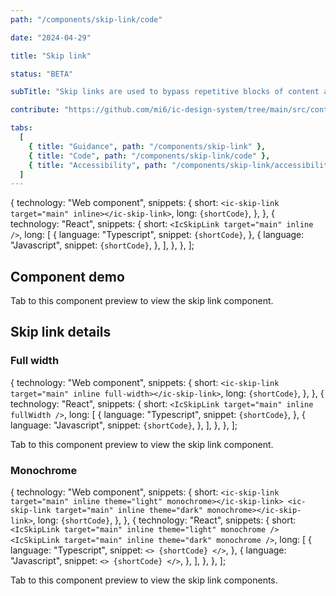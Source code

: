 ```yaml
---
path: "/components/skip-link/code"

date: "2024-04-29"

title: "Skip link"

status: "BETA"

subTitle: "Skip links are used to bypass repetitive blocks of content and interface and go directly to the main content of a page."

contribute: "https://github.com/mi6/ic-design-system/tree/main/src/content/structured/components/skip-link"

tabs:
  [
    { title: "Guidance", path: "/components/skip-link" },
    { title: "Code", path: "/components/skip-link/code" },
    { title: "Accessibility", path: "/components/skip-link/accessibility" },
  ]
---
```



  {
    technology: "Web component",
    snippets: {
      short: `<ic-skip-link target="main" inline></ic-skip-link>`,
      long: `{shortCode}`,
    },
  },
  {
    technology: "React",
    snippets: {
      short: `<IcSkipLink target="main" inline />`,
      long: [
        {
          language: "Typescript",
          snippet: `{shortCode}`,
        },
        {
          language: "Javascript",
          snippet: `{shortCode}`,
        },
      ],
    },
  },
];

## Component demo

<ComponentPreview snippets={snippets}>
  <div>
    <IcTypography>
      <p>Tab to this component preview to view the skip link component.</p>
    </IcTypography>
    <IcSkipLink target="main" inline />
  </div>
</ComponentPreview>

## Skip link details

<ComponentDetails component="ic-skip-link" />

### Full width

  {
    technology: "Web component",
    snippets: {
      short: `<ic-skip-link target="main" inline full-width></ic-skip-link>`,
      long: `{shortCode}`,
    },
  },
  {
    technology: "React",
    snippets: {
      short: `<IcSkipLink target="main" inline fullWidth />`,
      long: [
        {
          language: "Typescript",
          snippet: `{shortCode}`,
        },
        {
          language: "Javascript",
          snippet: `{shortCode}`,
        },
      ],
    },
  },
];

<ComponentPreview snippets={snippetsFullWidth}>
  <div>
    <IcTypography>
      <p>Tab to this component preview to view the skip link component.</p>
    </IcTypography>
    <IcSkipLink target="main" inline fullWidth />
  </div>
</ComponentPreview>

### Monochrome

  {
    technology: "Web component",
    snippets: {
      short: `<ic-skip-link target="main" inline theme="light" monochrome></ic-skip-link>
<ic-skip-link target="main" inline theme="dark" monochrome></ic-skip-link>`,
      long: `{shortCode}`,
    },
  },
  {
    technology: "React",
    snippets: {
      short: `<IcSkipLink target="main" inline theme="light" monochrome />
<IcSkipLink target="main" inline theme="dark" monochrome />`,
      long: [
        {
          language: "Typescript",
          snippet: `<>
  {shortCode}
</>`,
        },
        {
          language: "Javascript",
          snippet: `<>
  {shortCode}
</>`,
        },
      ],
    },
  },
];

<ComponentPreview snippets={snippetsMonochrome}>
  <div>
    <IcTypography>
      <p>Tab to this component preview to view the skip link components.</p>
    </IcTypography>
    <IcSkipLink target="main" inline theme="light" monochrome />
    <IcSkipLink target="main" inline theme="dark" monochrome />
  </div>
</ComponentPreview>
